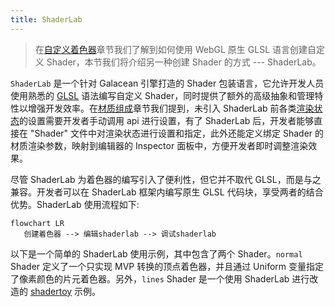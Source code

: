 ```yaml
---
title: ShaderLab
---
```


> 在[自定义着色器](/docs/graphics/shader/custom/)章节我们了解到如何使用 WebGL 原生 GLSL 语言创建自定义 Shader，本节我们将介绍另一种创建 Shader 的方式 --- ShaderLab。

`ShaderLab` 是一个针对 Galacean 引擎打造的 Shader 包装语言，它允许开发人员使用熟悉的 [GLSL](https://www.khronos.org/files/opengles_shading_language.pdf) 语法编写自定义 Shader，同时提供了额外的高级抽象和管理特性以增强开发效率。在[材质组成](/docs/graphics/material/composition/)章节我们提到，未引入 ShaderLab 前各类[渲染状态](/docs/graphics/material/composition/#渲染状态)的设置需要开发者手动调用 api 进行设置，有了 ShaderLab 后，开发者能够直接在 "Shader" 文件中对渲染状态进行设置和指定，此外还能定义绑定 Shader 的材质渲染参数，映射到编辑器的 Inspector 面板中，方便开发者即时调整渲染效果。

尽管 ShaderLab 为着色器的编写引入了便利性，但它并不取代 GLSL，而是与之兼容。开发者可以在 ShaderLab 框架内编写原生 GLSL 代码块，享受两者的结合优势。ShaderLab 使用流程如下:

```mermaid
flowchart LR
   创建着色器 --> 编辑shaderlab --> 调试shaderlab
```

以下是一个简单的 ShaderLab 使用示例，其中包含了两个 Shader。`normal` Shader 定义了一个只实现 MVP 转换的顶点着色器，并且通过 Uniform 变量指定了像素颜色的片元着色器。另外，`lines` Shader 是一个使用 ShaderLab 进行改造的 [shadertoy](https://www.shadertoy.com/view/DtXfDr) 示例。

<Playground href="/embed/shader-lab-simple" />

